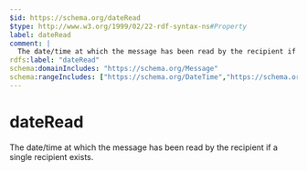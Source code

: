 ```yaml
---
$id: https://schema.org/dateRead
$type: http://www.w3.org/1999/02/22-rdf-syntax-ns#Property
label: dateRead
comment: |
  The date/time at which the message has been read by the recipient if a single recipient exists.
rdfs:label: "dateRead"
schema:domainIncludes: "https://schema.org/Message"
schema:rangeIncludes: ["https://schema.org/DateTime","https://schema.org/Date"]
---
```


# dateRead

The date/time at which the message has been read by the recipient if a single recipient exists.

